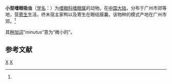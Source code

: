 {{Speciesbox
| genus = Philophthalmus
| species = minutus
| authority = (Hsu, 1982)<ref name='id10199'>{{cite web| url =http://www.bioinfo.cn/db05/BjdwSpecies.php?action=view&id=10199| title =小型嗜眼吸虫| work =《中国动物物种编目数据库》| publisher =中国科学院微生物研究所| author =中国科学院动物研究所| accessdate =2009-04-16| deadurl =yes| archiveurl =https://web.archive.org/web/20160305024136/http://www.bioinfo.cn/db05/BjdwSpecies.php?action=view&id=10199| archivedate =2016-03-05}}</ref>
}}

'''小型嗜眼吸虫'''（[[学名|学名]]：{{lang|la|''Philophthalmus minutus''}}）为[[嗜眼科|嗜眼科]][[嗜眼属|嗜眼属]]的动物。在[[中国大陆|中国大陆]]，分布于广州市郊等地，营[[寄生|寄生]]生活，终末宿主家鸭以及寄生在眼结膜囊。该物种的模式产地在广州市郊。<ref name='id10199'/>

其[[种加词|种加词]]“''minutus''”意为“微小的”。

== 参考文献 ==
{{reflist}}

{{taxonbar}}

[[Category:嗜眼属|X]]
[[Category:_1892年描述的动物|X]]


{{吸虫小作品}}